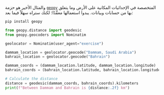 والمثال الأخير هو حزمة [`geopy`](https://geopy.readthedocs.io/en/stable/) المتخصصة في الإحداثيات المكانية على الأرض وما يتعلق بها من حسابات وبيانات. يبدوا استعمالها معقَّدًا؛ لكنك ستراه سهلاً فيما بعد:

```bash
pip install geopy
```

```python
from geopy.distance import geodesic
from geopy.geocoders import Nominatim

geolocator = Nominatim(user_agent="exercise")

dammam_location = geolocator.geocode("Dammam, Saudi Arabia")
bahrain_location = geolocator.geocode("Bahrain")

dammam_coords = (dammam_location.latitude, dammam_location.longitude)
bahrain_coords = (bahrain_location.latitude, bahrain_location.longitude)

# Calculate the distance
distance = geodesic(dammam_coords, bahrain_coords).kilometers
print(f"Between Dammam and Bahrain is {distance:.2f} km")
```